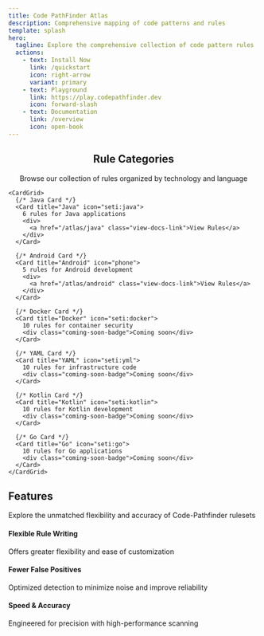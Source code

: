 ```yaml
---
title: Code PathFinder Atlas
description: Comprehensive mapping of code patterns and rules
template: splash
hero:
  tagline: Explore the comprehensive collection of code pattern rules
  actions:
    - text: Install Now
      link: /quickstart
      icon: right-arrow
      variant: primary
    - text: Playground
      link: https://play.codepathfinder.dev
      icon: forward-slash
    - text: Documentation
      link: /overview
      icon: open-book
---
```



<PostHogLayout/>
<div class="content-wrapper">
  <div class="rule-categories">
    <center>
    <h2>Rule Categories</h2>
    <p>Browse our collection of rules organized by technology and language</p>
    </center>
    
    <CardGrid>
      {/* Java Card */}
      <Card title="Java" icon="seti:java">
        6 rules for Java applications
        <div>
          <a href="/atlas/java" class="view-docs-link">View Rules</a>
        </div>
      </Card>

      {/* Android Card */}
      <Card title="Android" icon="phone">
        5 rules for Android development
        <div>
          <a href="/atlas/android" class="view-docs-link">View Rules</a>
        </div>
      </Card>

      {/* Docker Card */}
      <Card title="Docker" icon="seti:docker">
        10 rules for container security
        <div class="coming-soon-badge">Coming soon</div>
      </Card>

      {/* YAML Card */}
      <Card title="YAML" icon="seti:yml">
        10 rules for infrastructure code
        <div class="coming-soon-badge">Coming soon</div>
      </Card>

      {/* Kotlin Card */}
      <Card title="Kotlin" icon="seti:kotlin">
        10 rules for Kotlin development
        <div class="coming-soon-badge">Coming soon</div>
      </Card>

      {/* Go Card */}
      <Card title="Go" icon="seti:go">
        10 rules for Go applications
        <div class="coming-soon-badge">Coming soon</div>
      </Card>
    </CardGrid>
  </div>

  <div class="features-section">
    <h2>Features</h2>
    <p>Explore the unmatched flexibility and accuracy of Code-Pathfinder rulesets</p>
    <div class="features-grid">
      <div class="feature-card">
        <Icon name="pencil" size="2rem" />
        <h4>Flexible Rule Writing</h4>
        <p>Offers greater flexibility and ease of customization</p>
      </div>
      <div class="feature-card second-card">
        <Icon name="seti:prolog" size="2rem" />
        <h4>Fewer False Positives</h4>
        <p>Optimized detection to minimize noise and improve reliability</p>
      </div>
      <div class="feature-card second-card">
        <Icon name="rocket" size="2rem" />
        <h4>Speed & Accuracy</h4>
        <p>Engineered for precision with high-performance scanning</p>
      </div>
    </div>
    </div>
</div>
